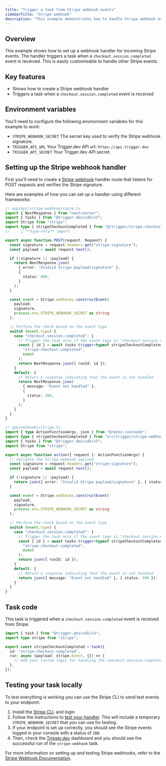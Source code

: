 ```yaml
---
title: "Trigger a task from Stripe webhook events"
sidebarTitle: "Stripe webhook"
description: "This example demonstrates how to handle Stripe webhook events using Trigger.dev."
---
```


## Overview

This example shows how to set up a webhook handler for incoming Stripe events. The handler triggers a task when a `checkout.session.completed` event is received. This is easily customisable to handle other Stripe events.

## Key features

- Shows how to create a Stripe webhook handler
- Triggers a task when a `checkout.session.completed` event is received

## Environment variables

You'll need to configure the following environment variables for this example to work:

- `STRIPE_WEBHOOK_SECRET` The secret key used to verify the Stripe webhook signature.
- `TRIGGER_API_URL` Your Trigger.dev API url: `https://api.trigger.dev`
- `TRIGGER_API_SECRET` Your Trigger.dev API secret.

## Setting up the Stripe webhook handler

First you'll need to create a [Stripe webhook](https://stripe.com/docs/webhooks) handler route that listens for POST requests and verifies the Stripe signature.

Here are examples of how you can set up a handler using different frameworks:

<CodeGroup>

```ts Next.js
// app/api/stripe-webhook/route.ts
import { NextResponse } from "next/server";
import { tasks } from "@trigger.dev/sdk/v3";
import Stripe from "stripe";
import type { stripeCheckoutCompleted } from "@/trigger/stripe-checkout-completed";
//     👆 **type-only** import

export async function POST(request: Request) {
  const signature = request.headers.get("stripe-signature");
  const payload = await request.text();

  if (!signature || !payload) {
    return NextResponse.json(
      { error: "Invalid Stripe payload/signature" },
      {
        status: 400,
      }
    );
  }

  const event = Stripe.webhooks.constructEvent(
    payload,
    signature,
    process.env.STRIPE_WEBHOOK_SECRET as string
  );

  // Perform the check based on the event type
  switch (event.type) {
    case "checkout.session.completed": {
      // Trigger the task only if the event type is "checkout.session.completed"
      const { id } = await tasks.trigger<typeof stripeCheckoutCompleted>(
        "stripe-checkout-completed",
        event
      );
      return NextResponse.json({ runId: id });
    }
    default: {
      // Return a response indicating that the event is not handled
      return NextResponse.json(
        { message: "Event not handled" },
        {
          status: 200,
        }
      );
    }
  }
}
```

```ts Remix
// app/webhooks/stripe.ts
import { type ActionFunctionArgs, json } from "@remix-run/node";
import type { stripeCheckoutCompleted } from "src/trigger/stripe-webhook";
import { tasks } from "@trigger.dev/sdk/v3";
import Stripe from "stripe";

export async function action({ request }: ActionFunctionArgs) {
  // Validate the Stripe webhook payload
  const signature = request.headers.get("stripe-signature");
  const payload = await request.text();

  if (!signature || !payload) {
    return json({ error: "Invalid Stripe payload/signature" }, { status: 400 });
  }

  const event = Stripe.webhooks.constructEvent(
    payload,
    signature,
    process.env.STRIPE_WEBHOOK_SECRET as string
  );

  // Perform the check based on the event type
  switch (event.type) {
    case "checkout.session.completed": {
      // Trigger the task only if the event type is "checkout.session.completed"
      const { id } = await tasks.trigger<typeof stripeCheckoutCompleted>(
        "stripe-checkout-completed",
        event
      );
      return json({ runId: id });
    }
    default: {
      // Return a response indicating that the event is not handled
      return json({ message: "Event not handled" }, { status: 200 });
    }
  }
}
```

</CodeGroup>

## Task code

This task is triggered when a `checkout.session.completed` event is received from Stripe.

```ts trigger/stripe-webhook.ts
import { task } from "@trigger.dev/sdk/v3";
import type stripe from "stripe";

export const stripeCheckoutCompleted = task({
  id: "stripe-checkout-completed",
  run: async (payload: stripe.Event, {}) => {
    // Add your custom logic for handling the checkout.session.completed event here
  },
});
```

## Testing your task locally

To test everything is working you can use the Stripe CLI to send test events to your endpoint:

1. Install the [Stripe CLI](https://stripe.com/docs/stripe-cli#install), and login
2. Follow the instructions to [test your handler](https://docs.stripe.com/webhooks#test-webhook). This will include a temporary `STRIPE_WEBHOOK_SECRET` that you can use for testing.
3. If your endpoint is set up correctly, you should see the Stripe events logged in your console with a status of `200`.
4. Then, check the [Trigger.dev](https://cloud.trigger.dev) dashboard and you should see the successful run of the `stripe-webhook` task.

For more information on setting up and testing Stripe webhooks, refer to the [Stripe Webhook Documentation](https://stripe.com/docs/webhooks).
